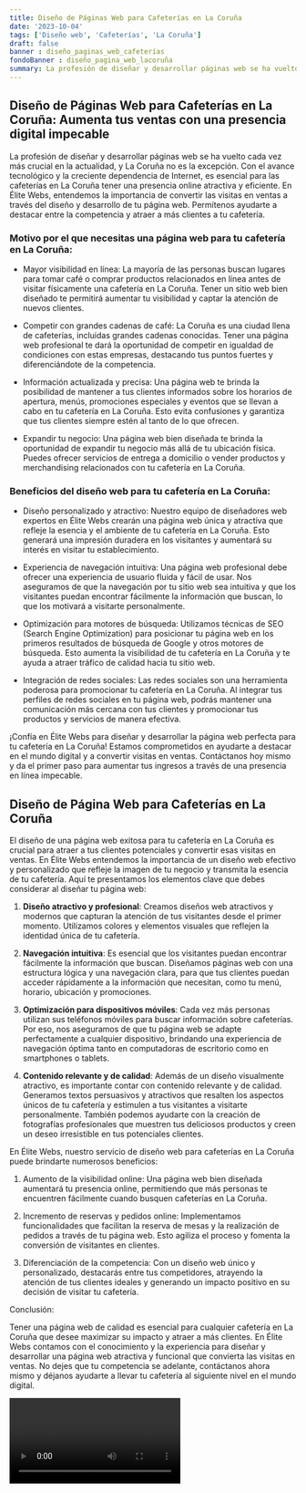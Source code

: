 ```yaml
---
title: Diseño de Páginas Web para Cafeterías en La Coruña
date: '2023-10-04'
tags: ['Diseño web', 'Cafeterías', 'La Coruña']
draft: false
banner : diseño_paginas_web_cafeterías
fondoBanner : diseño_pagina_web_lacoruña
summary: La profesión de diseñar y desarrollar páginas web se ha vuelto cada vez más crucial en la actualidad, y La Coruña no es la excepción. Con el avance tecnológico y la creciente dependencia de Internet, es esencial para las cafeterías en La Coruña tener una presencia online atractiva y eficiente. En Élite Webs, entendemos la importancia de convertir las visitas en ventas a través del diseño y desarrollo de tu página web. Permítenos ayudarte a destacar entre la competencia y atraer a más clientes a tu cafetería.
---
```


## Diseño de Páginas Web para Cafeterías en La Coruña: Aumenta tus ventas con una presencia digital impecable

La profesión de diseñar y desarrollar páginas web se ha vuelto cada vez más crucial en la actualidad, y La Coruña no es la excepción. Con el avance tecnológico y la creciente dependencia de Internet, es esencial para las cafeterías en La Coruña tener una presencia online atractiva y eficiente. En Élite Webs, entendemos la importancia de convertir las visitas en ventas a través del diseño y desarrollo de tu página web. Permítenos ayudarte a destacar entre la competencia y atraer a más clientes a tu cafetería.

### Motivo por el que necesitas una página web para tu cafetería en La Coruña:

- Mayor visibilidad en línea: La mayoría de las personas buscan lugares para tomar café o comprar productos relacionados en línea antes de visitar físicamente una cafetería en La Coruña. Tener un sitio web bien diseñado te permitirá aumentar tu visibilidad y captar la atención de nuevos clientes.

- Competir con grandes cadenas de café: La Coruña es una ciudad llena de cafeterías, incluidas grandes cadenas conocidas. Tener una página web profesional te dará la oportunidad de competir en igualdad de condiciones con estas empresas, destacando tus puntos fuertes y diferenciándote de la competencia.

- Información actualizada y precisa: Una página web te brinda la posibilidad de mantener a tus clientes informados sobre los horarios de apertura, menús, promociones especiales y eventos que se llevan a cabo en tu cafetería en La Coruña. Esto evita confusiones y garantiza que tus clientes siempre estén al tanto de lo que ofrecen.

- Expandir tu negocio: Una página web bien diseñada te brinda la oportunidad de expandir tu negocio más allá de tu ubicación física. Puedes ofrecer servicios de entrega a domicilio o vender productos y merchandising relacionados con tu cafetería en La Coruña.

### Beneficios del diseño web para tu cafetería en La Coruña:

- Diseño personalizado y atractivo: Nuestro equipo de diseñadores web expertos en Élite Webs crearán una página web única y atractiva que refleje la esencia y el ambiente de tu cafetería en La Coruña. Esto generará una impresión duradera en los visitantes y aumentará su interés en visitar tu establecimiento.

- Experiencia de navegación intuitiva: Una página web profesional debe ofrecer una experiencia de usuario fluida y fácil de usar. Nos aseguramos de que la navegación por tu sitio web sea intuitiva y que los visitantes puedan encontrar fácilmente la información que buscan, lo que los motivará a visitarte personalmente.

- Optimización para motores de búsqueda: Utilizamos técnicas de SEO (Search Engine Optimization) para posicionar tu página web en los primeros resultados de búsqueda de Google y otros motores de búsqueda. Esto aumenta la visibilidad de tu cafetería en La Coruña y te ayuda a atraer tráfico de calidad hacia tu sitio web.

- Integración de redes sociales: Las redes sociales son una herramienta poderosa para promocionar tu cafetería en La Coruña. Al integrar tus perfiles de redes sociales en tu página web, podrás mantener una comunicación más cercana con tus clientes y promocionar tus productos y servicios de manera efectiva.

¡Confía en Élite Webs para diseñar y desarrollar la página web perfecta para tu cafetería en La Coruña! Estamos comprometidos en ayudarte a destacar en el mundo digital y a convertir visitas en ventas. Contáctanos hoy mismo y da el primer paso para aumentar tus ingresos a través de una presencia en línea impecable.

<GifSeo />

<Cta />

## Diseño de Página Web para Cafeterías en La Coruña

El diseño de una página web exitosa para tu cafetería en La Coruña es crucial para atraer a tus clientes potenciales y convertir esas visitas en ventas. En Élite Webs entendemos la importancia de un diseño web efectivo y personalizado que refleje la imagen de tu negocio y transmita la esencia de tu cafetería. Aquí te presentamos los elementos clave que debes considerar al diseñar tu página web:

1. **Diseño atractivo y profesional**: Creamos diseños web atractivos y modernos que capturan la atención de tus visitantes desde el primer momento. Utilizamos colores y elementos visuales que reflejen la identidad única de tu cafetería.

2. **Navegación intuitiva**: Es esencial que los visitantes puedan encontrar fácilmente la información que buscan. Diseñamos páginas web con una estructura lógica y una navegación clara, para que tus clientes puedan acceder rápidamente a la información que necesitan, como tu menú, horario, ubicación y promociones.

3. **Optimización para dispositivos móviles**: Cada vez más personas utilizan sus teléfonos móviles para buscar información sobre cafeterías. Por eso, nos aseguramos de que tu página web se adapte perfectamente a cualquier dispositivo, brindando una experiencia de navegación óptima tanto en computadoras de escritorio como en smartphones o tablets.

4. **Contenido relevante y de calidad**: Además de un diseño visualmente atractivo, es importante contar con contenido relevante y de calidad. Generamos textos persuasivos y atractivos que resalten los aspectos únicos de tu cafetería y estimulen a tus visitantes a visitarte personalmente. También podemos ayudarte con la creación de fotografías profesionales que muestren tus deliciosos productos y creen un deseo irresistible en tus potenciales clientes.

En Élite Webs, nuestro servicio de diseño web para cafeterías en La Coruña puede brindarte numerosos beneficios:

1. Aumento de la visibilidad online: Una página web bien diseñada aumentará tu presencia online, permitiendo que más personas te encuentren fácilmente cuando busquen cafeterías en La Coruña.

2. Incremento de reservas y pedidos online: Implementamos funcionalidades que facilitan la reserva de mesas y la realización de pedidos a través de tu página web. Esto agiliza el proceso y fomenta la conversión de visitantes en clientes.

3. Diferenciación de la competencia: Con un diseño web único y personalizado, destacarás entre tus competidores, atrayendo la atención de tus clientes ideales y generando un impacto positivo en su decisión de visitar tu cafetería.

Conclusión:

Tener una página web de calidad es esencial para cualquier cafetería en La Coruña que desee maximizar su impacto y atraer a más clientes. En Élite Webs contamos con el conocimiento y la experiencia para diseñar y desarrollar una página web atractiva y funcional que convierta las visitas en ventas. No dejes que tu competencia se adelante, contáctanos ahora mismo y déjanos ayudarte a llevar tu cafetería al siguiente nivel en el mundo digital.

<Video />

<CtaBot job='Cafeterías' city='La Coruña'/>

<Gmaps query='La Coruña+españa+maps' />